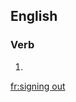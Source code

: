 ==English==

===Verb===
{{head|en|present participle}}

# {{present participle of|sign out|lang=en}}

[[fr:signing out]]